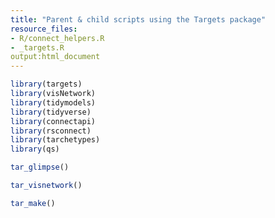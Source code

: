 ```yaml
---
title: "Parent & child scripts using the Targets package"
resource_files:
- R/connect_helpers.R
- _targets.R
output:html_document
---
```


```r
library(targets)
library(visNetwork)
library(tidymodels)
library(tidyverse)
library(connectapi)
library(rsconnect)
library(tarchetypes)
library(qs)
```

```r
tar_glimpse()
```

```r
tar_visnetwork()
```

```r
tar_make()
```
